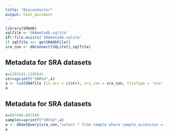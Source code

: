 ```yaml
---
title: "Bioconductor"
output: html_document
---
```



```r
library(SRAdb)
sqlfile <-'SRAmetadb.sqlite'
if(!file.exists('SRAmetadb.sqlite'
)) sqlfile <<- getSRAdbFile()
sra_con <- dbConnect(SQLite(),sqlfile)
```

## Metadata for SRA datasets
```r
x=1293541:1293641
str=sprintf("SRR%d",x)
a <- listSRAfile (in_acc = c(str), sra_con = sra_con, fileType = 'sra', srcType='fasp')
a
```

## Metadata for SRA datasets
```r
x=607446:607546
samples=sprintf("SRS%d",x)
a <- dbGetQuery(sra_con,"select * from sample where sample_accession = 'SRS607446'")
a
```

